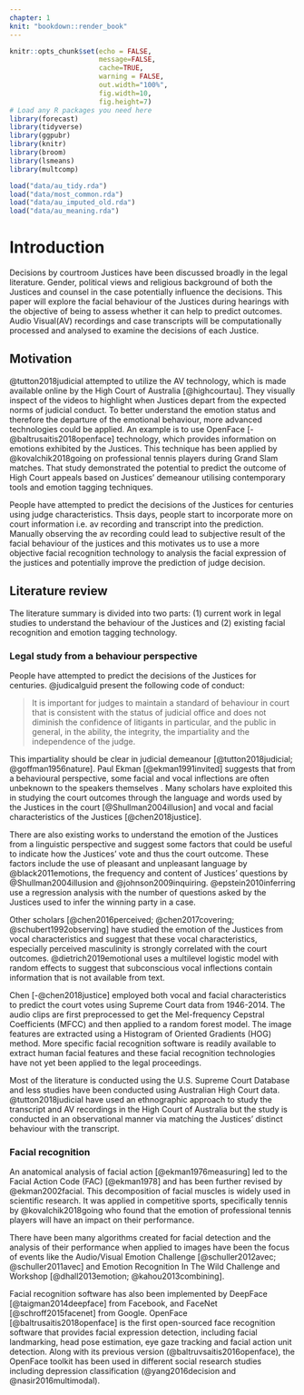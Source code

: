 ```yaml
---
chapter: 1
knit: "bookdown::render_book"
---
```


```r
knitr::opts_chunk$set(echo = FALSE, 
                      message=FALSE, 
                      cache=TRUE, 
                      warning = FALSE,
                      out.width="100%", 
                      fig.width=10, 
                      fig.height=7)
# Load any R packages you need here
library(forecast)
library(tidyverse)
library(ggpubr)
library(knitr)
library(broom)
library(lsmeans)
library(multcomp)

load("data/au_tidy.rda")
load("data/most_common.rda")
load("data/au_imputed_old.rda")
load("data/au_meaning.rda")
```

# Introduction {#ch:intro}

Decisions by courtroom Justices have been discussed broadly in the legal literature. Gender, political views and religious background of both the Justices and counsel in the case potentially influence the decisions. This paper will explore the facial behaviour of the Justices during hearings with the objective of being to assess whether it can help to predict outcomes. Audio Visual(AV) recordings and case transcripts will be computationally processed and analysed to examine the decisions of each Justice. 

## Motivation

@tutton2018judicial attempted to utilize the AV technology, which is made available online by the High Court of Australia [@highcourtau]. They visually inspect of the videos to highlight when Justices depart from the expected norms of judicial conduct. To better understand the emotion status and therefore the departure of the emotional behaviour, more advanced technologies could be applied. An example is to use OpenFace [-@baltrusaitis2018openface] technology, which provides information on emotions exhibited by the Justices. This technique has been applied by @kovalchik2018going on professional tennis players during Grand Slam matches. That study demonstrated the potential to predict the outcome of High Court appeals based on Justices' demeanour utilising contemporary tools and emotion tagging techniques. 
 
 
<!-- Judge need to be impartial in their work but we know this is not true - people will have their own experience and opinion they bring into the court. we could infrence some of their decision based on their polictial party, the talks they give adn also from their facial expression. Observing facila expression by commentary is subjective, thus wwe need a more objective way to understand the facail expresson of the jduge, which in the end will help us to undersstand their decisions. -->

People have attempted to predict the decisions of the Justices for centuries using judge characteristics. Thsis days, people start to incorporate more on court information i.e. av recording and transcript into the prediction. Manually observing the av recording could lead to subjective result of the facial behaviour of the justices and this motivates us to use a more objective facial recognition technology to analysis the facial expression of the justices and potentially improve the prediction of judge decision.
 
## Literature review

The literature summary is divided into two parts: (1) current work in legal studies to understand the behaviour of the Justices and (2) existing facial recognition and emotion tagging technology.  

### Legal study from a behaviour perspective 

People have attempted to predict the decisions of the Justices for centuries. @judicalguid present the following code of conduct:

>It is important for judges to maintain a standard of behaviour in court that is consistent with the status of judicial office and does not diminish the confidence of litigants in particular, and the public in general, in the ability, the integrity, the impartiality and the independence of the judge. 

This impartiality should be clear in judicial demeanour [@tutton2018judicial; @goffman1956nature]. Paul Ekman [@ekman1991invited] suggests that from a behavioural perspective, some facial and vocal inflections are often unbeknown to the speakers themselves . Many scholars have exploited this in studying the court outcomes through the language and words used by the Justices in the court [@Shullman2004illusion] and vocal and facial characteristics of the Justices [@chen2018justice]. 

There are also existing works to understand the emotion of the Justices from a linguistic perspective and suggest some factors that could be useful to indicate how the Justices' vote and thus the court outcome. These factors include the use of pleasant and unpleasant language by @black2011emotions, the frequency and content of Justices' questions by @Shullman2004illusion and @johnson2009inquiring. @epstein2010inferring use a regression analysis with the number of questions asked by the Justices used to infer the winning party in a case. 

Other scholars [@chen2016perceived; @chen2017covering; @schubert1992observing] have studied the emotion of the Justices from vocal characteristics and suggest that these vocal characteristics, especially perceived masculinity is strongly correlated with the court outcomes. @dietrich2019emotional uses a multilevel logistic model with random effects to suggest that subconscious vocal inflections contain information that is not available from text. 

Chen [-@chen2018justice] employed both vocal and facial characteristics to predict the court votes using Supreme Court data from 1946-2014. The audio clips are first preprocessed to get the Mel-frequency  Cepstral  Coefficients (MFCC) and then applied to a random forest model. The image features are extracted using a Histogram of Oriented Gradients (HOG) method. More specific facial recognition software is readily available to extract human facial features and these facial recognition technologies have not yet been applied to the legal proceedings. 

Most of the literature is conducted using the U.S. Supreme Court Database and less studies have been conducted using Australian High Court data. @tutton2018judicial have used an ethnographic approach to study the transcript and AV recordings in the High Court of Australia but the study is conducted in an observational manner via matching the Justices' distinct behaviour with the transcript.

### Facial recognition

An anatomical analysis of facial action [@ekman1976measuring] led to the Facial Action Code (FAC) [@ekman1978] and has been further revised by @ekman2002facial. This decomposition of facial muscles is widely used in scientific research. It was applied in competitive sports, specifically tennis by @kovalchik2018going who found that the emotion of professional tennis players will have an impact on their performance.

There have been many algorithms created for facial detection and the analysis of their performance when applied to images have been the focus of events like the Audio/Visual Emotion Challenge [@schuller2012avec; @schuller2011avec] and Emotion Recognition In The Wild Challenge and Workshop [@dhall2013emotion; @kahou2013combining]. 

Facial recognition software has also been implemented by DeepFace [@taigman2014deepface] from Facebook, and FaceNet [@schroff2015facenet] from Google. OpenFace [@baltrusaitis2018openface] is the first open-sourced face recognition software that provides facial expression detection, including facial landmarking, head pose estimation, eye gaze tracking and facial action unit detection. Along with its previous version (@baltruvsaitis2016openface), the OpenFace toolkit has been used in different social research studies including depression classification (@yang2016decision and @nasir2016multimodal).  


